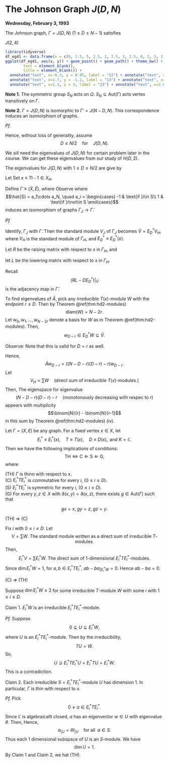 # The Johnson Graph $J(D,N)$ {#lec7}
**Wednesday, February 3, 1993**

:::{.definition}
The Johnson graph, $\Gamma = J(D,N)$ $(1\leq D\leq N-1)$ satisfies
\begin{align}
X & = \{S\mid S\subset \Omega, \; |S| = D\} \quad\text{where }\; \Omega = \{1, 2, \ldots, N\}\\
E & = \{ST\mid S, T\in X, \quad |S\cap T| = D-1\}.
\end{align}
:::

:::{.example}
$J(2,4)$
```r
library(tidyverse)
df_eg41 <- data.frame(x = c(0, 2.5, 5, 2.5, 2, 2.5, 3, 2.5, 0, 2, 5, 3, 0), y = c(0, -3, 0, 3, -1, -3, 1, 3, 0, -1, 0, 1, 0))
ggplot(df_eg41, aes(x, y)) + geom_point() + geom_path() + theme_bw() + theme(panel.border = element_blank(),line = element_blank(),
        text = element_blank(),
        title = element_blank()) +
  annotate("text", x=-0.3, y = 0.05, label = "12") + annotate("text", x=2.1, y = -3, label = "14") +
  annotate("text", x=1.7, y = -1.2, label = "13") + annotate("text", x=5.3, y = 0, label = "34") +
  annotate("text", x=2.1, y = 3, label = "23") + annotate("text", x=2.6, y = 1.2, label = "24") 
```
:::



**Note 1.** 
The symmetric group $S_N$ acts on $\Omega$. $S_N \subseteq \mathrm{Aut}(\Gamma)$ acts vertex transitively on $\Gamma$.

**Note 2.**
$\Gamma = J(D,N)$ is isomorphic to $\Gamma' = J(N-D,N)$.
\begin{align}
\Gamma = (X, E) & \qquad \longrightarrow & \Gamma' = (X', E')\\
X\ni S & \qquad \longmapsto & \bar{S} = \Omega\setminus S \in X'
\end{align}
This correspondence induces an isomorphism of graphs.

_Pf._
\begin{align}
ST\in E & \Leftrightarrow  |S\cap T| = D-1\\
  & \Leftrightarrow  |\Omega - (S\cup T)| = N-D-1\\
  & \Leftrightarrow  |\bar{S} \cap \bar{T}| = N-D-1\\
  & \Leftrightarrow  \bar{S}\bar{T} \in E'
\end{align}

Hence, without loss of generality, assume
$$D\leq N/2 \quad \text{for} \quad J(D,N).$$

We sill need the eigenvalues of $J(D,N)$ for certain problem later in the course. We can get these eigenvalues from our study of $H(D,2)$.

:::{.lemma}
The eigenvalues for $J(D,N)$ with $1\leq D \leq N/2$ are give by
\begin{align}
\theta_i & = (N-D-i)(D-i) - i \quad (0\leq i\leq D),\\
m_i & = \binom{N}{i} - \binom{N}{i-1}.
\end{align}
:::

:::{.proof}
Let 
\begin{align}
\Gamma_J & \equiv J(D,N) = (X_J, E_J)\\
\Gamma_H & \equiv H(N,2) = (X_H, E_H).
\end{align}
Set $x \equiv 11\cdots 1 \in X_H$. 

Define $\tilde{\Gamma} \equiv (\tilde{X}, \tilde{E})$, where
\begin{align}
\tilde{X} & = \{y\in X_H \mid \partial_H(x,y) = D\} \quad \partial_H:\text{distance in }\Gamma_H\\
\tilde{E} & = \{yz\in X_H \mid \partial_H(y,z) = 2\}.
\end{align}
Observe
\begin{align}
X_J & \quad \to & \tilde{X}\\
S & \quad \mapsto & \hat{S},
\end{align}
where 
$$\hat{S} = a_1\cdots a_N, \quad a_i = \begin{cases} -1 & \text{if }i\in S\\ 1 & \text{if }i\not\in S \end{cases}$$
induces an isomorphism of graphs $\Gamma_J \to \tilde{\Gamma}$.

_Pf._
\begin{align}
ST \in E_J &\Leftrightarrow |S\cap T| = D-1\\
& \Leftrightarrow \partial_H(\hat{S}, \hat{T}) = 2\\
& \Leftrightarrow (\hat{S}, \hat{T})\in \tilde{E}.
\end{align}

Identify, $\Gamma_J$ with $\tilde{\Gamma}$. Then the standard module $V_J$ of $\Gamma_J$ becomes $\tilde{V} = E^*_DV_H$, where $V_H$ is the standard module of $\Gamma_H$, and $E^*_D \equiv E^*_D(x)$.

Let $R$ be the raising matrix with respect to $x$ in $\Gamma_H$, and 

let $L$ be the lowering matrix with respect to $x$ in $\Gamma_H$.

Recall
$$(RL - DE^*_D) |_{\tilde{V}}$$
is the adjacency map in $\tilde{\Gamma}$.

To find eigenvalues of $\tilde{A}$, pick any irreducible $T(x)$-module $W$ with the endpoint $r\leq D$. Then by Theorem \@ref(thm:hd2-modules) 
$$\text{diam}(W) = N-2r.$$
Let $w_0, w_1, \ldots, w_{N-2r}$ denote a basis for $W$ as in Theorem \@ref(thm:hd2-modules). Then,
$$w_{D-r} \in E^*_DW \subseteq \tilde{V}.$$

Observe: 
\begin{align}
\tilde{A}w_{D-r} & = RLw_{D-r} - DE_D^*w_{D-r}\\
& = R(N-2r-D+r+1)w_{D-r-1} - Dw_{D-r}\\
& = ((N-D-r+1)(D-r) - D)w_{D-r}.
\end{align}
Note that this is valid for $D = r$ as well.

Hence,
$$\tilde{A}w_{D-r}  = ((N-D-r)(D-r)-r)w_{D-r}.$$
Let 
$$V_H = \sum W \quad (\text{direct sum of irreducible }T(x)\text{-modules}.)$$
Then,
\begin{align}
V_J & = E_D^*V_H\\
& = \sum_{W:r(W)\leq D} E_D^*W\\
& = \text{a direct sum of 1 dimensional eigenspaces for }\tilde{A}.
\end{align}
The eigenspace for eigenvalue
$$(N-D-r)(D-r)-r \quad (\text{monotonously decreasing with respec to }r)$$
appears with multiplicity
$$\binom{N}{r} - \binom{N}{r-1}$$
in this sum by Theorem \@ref(thm:hd2-modules) $(iv)$.
:::

:::{.theorem #thin-condition}
Let $\Gamma = (X, E)$ be any graph. For a fixed vertex $x\in X$, let
$$E_i^*\equiv E_i^*(x), \quad T\equiv T(x), \quad D \equiv D(x), \text{ and } K = \mathbb{C}.$$
Then we have the following implications of conditions:
$$\text{TH} \Leftrightarrow \text{C} \Leftarrow \text{S} \Leftarrow \text{G},$$
where

| (TH) $\Gamma$ is thinn with respect to $x$.

| (C) $E^*_iTE^*_i$ is commutative for every $i$,  $(0\leq i \leq D)$.

| (S) $E^*_iTE^*_i$ is symmetric for every $i$,  $(0\leq i \leq D)$.

| (G) For every $y, z\in X$ with $\partial(x,y) = \partial(x,z)$, there exists $g\in \mathrm{Aut}(\Gamma)$ such that
$$gx = x, \; gy = z, \; gz = y.$$
:::

:::{.proof}
| (TH) $\Rightarrow$ (C)
Fix $i$ with $0\leq i\leq D$. Let 
$$V = \sum W. \; \text{The standard module written as a direct sum of irreducible $T$-modules}.$$
Then, 
$$E_i^*V = \sum E_i^*W. \; \text{The direct sum of 1-dimensional $E_i^*TE_i^*$-modules}.$$
Since $\dim E_i^*W = 1$, for $a, b\in E_i^*TE_i^*$, ${ab - ba}_{| E_i^*W} = 0$. Hence $ab - ba = 0$.

| (C) $\Rightarrow$ (TH)
Suppose $\dim E_i^*W \geq 2$ for some irreducible $T$-module $W$ with some $i$ with $1\leq i\leq D$.

Claim 1. $E_i^*W$ is an irreducible $E_i^*TE_i^*$-module.

_Pf._ 
Suppose 
$$0 \subsetneq U \subsetneq E_i^*W,$$
where $U$ is an $E_i^*TE_i^*$-module. Then by the irreducibility,
$$TU = W.$$
So, 
$$U \supseteq E_i^*TE_i^*U = E_i^*TU = E^*_iW.$$
This is a contradiction.

Claim 2. Each irreducible $S = E_i^*TE_i^*$-module $U$ has dimension $1$. In particular, $\Gamma$ is thin with respect to $x$.

_Pf._
Pick
$$0\neq a \in E_i^*TE_i^*.$$
Since $\mathbb{C}$ is algebraicallt closed, $a$ has an eigenvector $w\in U$ with eigenvalue $\theta$. Then,
\begin{align}
(a- \theta I)U & = (a-\theta I)Sw\\
& = S(a-\theta I)w\\
& = 0.
\end{align}
Hence, 
$$a_{|U} = \theta I_{|U} \quad \text{for all }\; a\in S.$$
Thus each $1$ dimensional subspace of $U$ is an $S$-module. We have
$$\dim U = 1.$$
By Claim 1 and Claim 2, we hat (TH).
:::
